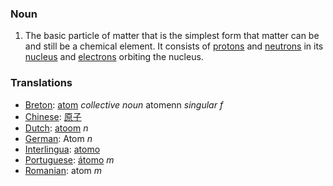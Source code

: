 === Noun ===
#The basic particle of matter that is the simplest form that matter can be and still be a chemical element.  It consists of [[proton]]s and [[neutron]]s in its [[nucleus]] and [[electron]]s orbiting the nucleus.

=== Translations ===
*[[Breton]]: [[atom]] ''collective noun'' atomenn ''singular f''
*[[Chinese]]: [[原子]]
*[[Dutch]]: [[atoom]] ''n''
*[[German]]: Atom ''n''
*[[Interlingua]]: [[atomo]]
*[[Portuguese]]: [[átomo]] ''m''
*[[Romanian]]: atom ''m''